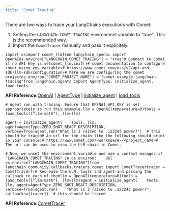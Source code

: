```yaml
---
title: "Comet Tracing"
---
```


There are two ways to trace your LangChains executions with Comet:

1. Setting the `LANGCHAIN_COMET_TRACING` environment variable to "true". This is the recommended way.
2. Import the `CometTracer` manually and pass it explicitely.

```
import osimport comet_llmfrom langchain_openai import OpenAIos.environ["LANGCHAIN_COMET_TRACING"] = "true"# Connect to Comet if no API Key is setcomet_llm.init()# comet documentation to configure comet using env variables# https://www.comet.com/oss/v2/api-and-sdk/llm-sdk/configuration/# here we are configuring the comet projectos.environ["COMET_PROJECT_NAME"] = "comet-example-langchain-tracing"from langchain.agents import AgentType, initialize_agent, load_tools
```

**API Reference:**[OpenAI](https://python.langchain.com/api_reference/openai/llms/langchain_openai.llms.base.OpenAI.html) | [AgentType](https://python.langchain.com/api_reference/langchain/agents/langchain.agents.agent_types.AgentType.html) | [initialize\_agent](https://python.langchain.com/api_reference/langchain/agents/langchain.agents.initialize.initialize_agent.html) | [load\_tools](https://python.langchain.com/api_reference/community/agent_toolkits/langchain_community.agent_toolkits.load_tools.load_tools.html)

```
# Agent run with tracing. Ensure that OPENAI_API_KEY is set appropriately to run this example.llm = OpenAI(temperature=0)tools = load_tools(["llm-math"], llm=llm)
```

```
agent = initialize_agent(    tools, llm, agent=AgentType.ZERO_SHOT_REACT_DESCRIPTION, verbose=True)agent.run("What is 2 raised to .123243 power?")  # this should be traced# An url for the chain like the following should print in your console:# https://www.comet.com/<workspace>/<project_name># The url can be used to view the LLM chain in Comet.
```

```
# Now, we unset the environment variable and use a context manager.if "LANGCHAIN_COMET_TRACING" in os.environ:    del os.environ["LANGCHAIN_COMET_TRACING"]from langchain_community.callbacks.tracers.comet import CometTracertracer = CometTracer()# Recreate the LLM, tools and agent and passing the callback to each of themllm = OpenAI(temperature=0)tools = load_tools(["llm-math"], llm=llm)agent = initialize_agent(    tools, llm, agent=AgentType.ZERO_SHOT_REACT_DESCRIPTION, verbose=True)agent.run(    "What is 2 raised to .123243 power?", callbacks=[tracer])  # this should be traced
```

**API Reference:**[CometTracer](https://python.langchain.com/api_reference/community/callbacks/langchain_community.callbacks.tracers.comet.CometTracer.html)
